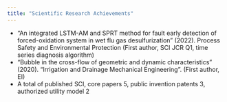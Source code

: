 ```yaml
---
title: "Scientific Research Achievements"
---
```


- "An integrated LSTM-AM and SPRT method for fault early detection of forced-oxidation system in wet flu gas desulfurization" (2022). Process Safety and Environmental Protection (First author, SCI JCR Q1, time series diagnosis algorithm) 
- "Bubble in the cross-flow of geometric and dynamic characteristics" (2020). "Irrigation and Drainage Mechanical Engineering ". (First author, EI) 
- A total of published SCI, core papers 5, public invention patents 3, authorized utility model 2
